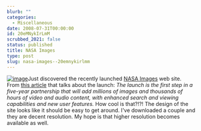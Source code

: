```yaml
---
blurb: ""
categories:
  - Miscellaneous
date: 2008-07-31T00:00:00
id: 20eMNykIrLmM
scrubbed_2021: false
status: published
title: NASA Images
type: post
slug: nasa-images--20emnykirlmm
---
```


[![image](http://www.alanwsmith.com/blog/wp-content/uploads/2008/07/moon-photo-297x300.jpg "Duke on the Crater\'s Edge")](http://www.nasaimages.org/luna/servlet/detail/nasaNAS~5~5~21684~126445:Duke-on-the-Craters-Edge)Just
discovered the recently launched
[NASA Images](http://www.nasaimages.org/) web site. From
[this article]() that talks about the launch:
*The launch is the first step in a five-year partnership that will add millions of images and thousands of hours of video and audio content, with enhanced search and viewing capabilities and new user features.*
How cool is that?!?! The design of the site looks like it should be
easy to get around. I've downloaded a couple and they are decent
resolution. My hope is that higher resolution becomes available as
well.